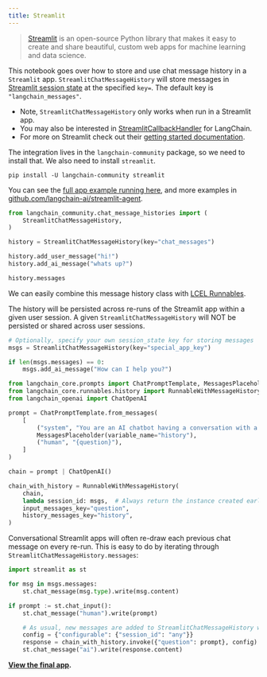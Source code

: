 ```yaml
---
title: Streamlit
---
```


>[Streamlit](https://docs.streamlit.io/) is an open-source Python library that makes it easy to create and share beautiful, 
custom web apps for machine learning and data science.

This notebook goes over how to store and use chat message history in a `Streamlit` app. `StreamlitChatMessageHistory` will store messages in
[Streamlit session state](https://docs.streamlit.io/library/api-reference/session-state)
at the specified `key=`. The default key is `"langchain_messages"`.

- Note, `StreamlitChatMessageHistory` only works when run in a Streamlit app.
- You may also be interested in [StreamlitCallbackHandler](/oss/javascript/integrations/callbacks/streamlit) for LangChain.
- For more on Streamlit check out their
[getting started documentation](https://docs.streamlit.io/library/get-started).

The integration lives in the `langchain-community` package, so we need to install that. We also need to install `streamlit`.

```
pip install -U langchain-community streamlit
```

You can see the [full app example running here](https://langchain-st-memory.streamlit.app/), and more examples in
[github.com/langchain-ai/streamlit-agent](https://github.com/langchain-ai/streamlit-agent).


```python
from langchain_community.chat_message_histories import (
    StreamlitChatMessageHistory,
)

history = StreamlitChatMessageHistory(key="chat_messages")

history.add_user_message("hi!")
history.add_ai_message("whats up?")
```


```python
history.messages
```

We can easily combine this message history class with [LCEL Runnables](/oss/javascript/how-to/message_history).

The history will be persisted across re-runs of the Streamlit app within a given user session. A given `StreamlitChatMessageHistory` will NOT be persisted or shared across user sessions.


```python
# Optionally, specify your own session_state key for storing messages
msgs = StreamlitChatMessageHistory(key="special_app_key")

if len(msgs.messages) == 0:
    msgs.add_ai_message("How can I help you?")
```


```python
from langchain_core.prompts import ChatPromptTemplate, MessagesPlaceholder
from langchain_core.runnables.history import RunnableWithMessageHistory
from langchain_openai import ChatOpenAI

prompt = ChatPromptTemplate.from_messages(
    [
        ("system", "You are an AI chatbot having a conversation with a human."),
        MessagesPlaceholder(variable_name="history"),
        ("human", "{question}"),
    ]
)

chain = prompt | ChatOpenAI()
```


```python
chain_with_history = RunnableWithMessageHistory(
    chain,
    lambda session_id: msgs,  # Always return the instance created earlier
    input_messages_key="question",
    history_messages_key="history",
)
```

Conversational Streamlit apps will often re-draw each previous chat message on every re-run. This is easy to do by iterating through `StreamlitChatMessageHistory.messages`:


```python
import streamlit as st

for msg in msgs.messages:
    st.chat_message(msg.type).write(msg.content)

if prompt := st.chat_input():
    st.chat_message("human").write(prompt)

    # As usual, new messages are added to StreamlitChatMessageHistory when the Chain is called.
    config = {"configurable": {"session_id": "any"}}
    response = chain_with_history.invoke({"question": prompt}, config)
    st.chat_message("ai").write(response.content)
```

**[View the final app](https://langchain-st-memory.streamlit.app/).**

